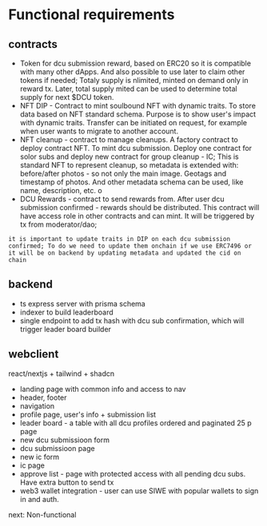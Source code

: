 # Functional requirements

## contracts

- Token for dcu submission reward, based on ERC20 so it is compatible with many other dApps. And also possible to use later to claim other tokens if needed; Totaly supply is nlimited, minted on demand only in reward tx. Later, total supply mited can be used to determine total supply for next $DCU token.
- NFT DIP - Contract to mint soulbound NFT with dynamic traits. To store data based on NFT standard schema. Purpose is to show user's impact with dynamic traits. Transfer can be initiated on request, for example when user wants to migrate to another account.
- NFT cleanup - contract to manage cleanups. A factory contract to deploy contract NFT. To mint dcu submission. Deploy one contract for solor subs and deploy new contract for group cleanup - IC; This is standard NFT to represent cleanup, so metadata is extended with: before/after photos - so not only the main image. Geotags and timestamp of photos. And other metadata schema can be used, like name, description, etc. o
- DCU Rewards - contract to send rewards from. After user dcu submission confirmed - rewards should be distributed. This contract will have access role in other contracts and can mint. It will be triggered by tx from moderator/dao;

```
it is important to update traits in DIP on each dcu submission confirmed; To do we need to update them onchain if we use ERC7496 or it will be on backend by updating metadata and updated the cid on chain
```

## backend

- ts express server with prisma schema
- indexer to build leaderboard
- single endpoint to add tx hash with dcu sub confirmation, which will trigger leader board builder

## webclient

react/nextjs + tailwind + shadcn

- landing page with common info and access to nav
- header, footer
- navigation
- profile page, user's info + submission list
- leader board - a table with all dcu profiles ordered and paginated 25 p page
- new dcu submissioon form
- dcu submissioon page
- new ic form
- ic page
- approve list - page with protected access with all pending dcu subs. Have extra button to send tx
- web3 wallet integration - user can use SIWE with popular wallets to sign in and auth.

<nav className='flex items-center justify-end space-x-2'>
  <ArrowRight />
  <Link href='/requirements/non-functional'>next: Non-functional</Link>
</nav>
